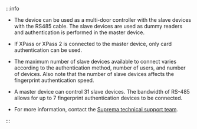 :::info

* The device can be used as a multi-door controller with the slave devices with the RS485 cable. The slave devices are used as dummy readers and authentication is performed in the master device.

<Include product='bioentry_w3'>

* If XPass or XPass 2 is connected to the master device, only card authentication can be used.

</Include>

* The maximum number of slave devices available to connect varies according to the authentication method, number of users, and number of devices. Also note that the number of slave devices affects the fingerprint authentication speed.

* A master device can control 31 slave devices. The bandwidth of RS-485 allows for up to 7 fingerprint authentication devices to be connected.

* For more information, contact the [Suprema technical support team](https://support.supremainc.com).

:::